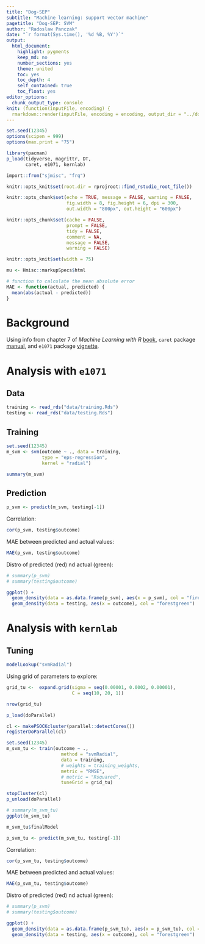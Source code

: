 ```yaml
---
title: "Dog-SEP"
subtitle: "Machine learning: support vector machine"
pagetitle: "Dog-SEP: SVM"
author: "Radoslaw Panczak"
date: "`r format(Sys.time(), '%d %B, %Y')`"
output: 
  html_document: 
    highlight: pygments
    keep_md: no
    number_sections: yes
    theme: united
    toc: yes
    toc_depth: 4
    self_contained: true
    toc_float: yes
editor_options: 
  chunk_output_type: console
knit: (function(inputFile, encoding) {
  rmarkdown::render(inputFile, encoding = encoding, output_dir = "../docs") })
---
```


<!-- ------------------------------------------------------------ --> 

```r
set.seed(12345)
options(scipen = 999)
options(max.print = "75")

library(pacman)
p_load(tidyverse, magrittr, DT,
       caret, e1071, kernlab)

import::from("sjmisc", "frq")
```

```r
knitr::opts_knit$set(root.dir = rprojroot::find_rstudio_root_file())

knitr::opts_chunk$set(echo = TRUE, message = FALSE, warning = FALSE, 
                      fig.width = 8, fig.height = 6, dpi = 300, 
                      out.width = "800px", out.height = "600px")

knitr::opts_chunk$set(cache = FALSE,
                      prompt = FALSE,
                      tidy = FALSE,
                      comment = NA,
                      message = FALSE,
                      warning = FALSE)

knitr::opts_knit$set(width = 75)

mu <- Hmisc::markupSpecs$html
```

```r
# function to calculate the mean absolute error
MAE <- function(actual, predicted) {
  mean(abs(actual - predicted))  
}
```

<!-- ------------------------------------------------------------ --> 

# Background 

Using info from chapter 7 of *Machine Learning with R* [book](https://www.packtpub.com/product/machine-learning-with-r-third-edition/9781788295864), `caret` package [manual](https://topepo.github.io/caret/index.html), and `e1071` package [vignette](https://cran.r-project.org/web/packages/e1071/).  

<!-- ------------------------------------------------------------ --> 

# Analysis with `e1071`

## Data 

```r
training <- read_rds("data/training.Rds")
testing <- read_rds("data/testing.Rds")
```

## Training 

```r
set.seed(12345)
m_svm <- svm(outcome ~ ., data = training,
             type = "eps-regression",
             kernel = "radial")
```

```r
summary(m_svm)
```

## Prediction

```r
p_svm <- predict(m_svm, testing[-1])
```

Correlation:  

```r
cor(p_svm, testing$outcome)
```

MAE between predicted and actual values:  

```r
MAE(p_svm, testing$outcome)
```

Distro of predicted (red) nd actual (green): 

```r
# summary(p_svm)
# summary(testing$outcome)

ggplot() +
  geom_density(data = as.data.frame(p_svm), aes(x = p_svm), col = "firebrick") +
  geom_density(data = testing, aes(x = outcome), col = "forestgreen") 
```

<!-- ------------------------------------------------------------ --> 

# Analysis with `kernlab`

## Tuning

```r
modelLookup("svmRadial")
```

Using grid of parameters to explore:  

```r
grid_tu <-  expand.grid(sigma = seq(0.00001, 0.0002, 0.00001),
                        C = seq(10, 20, 1))

nrow(grid_tu)
```

```r
p_load(doParallel)

cl <- makePSOCKcluster(parallel::detectCores())
registerDoParallel(cl)

set.seed(12345)
m_svm_tu <- train(outcome ~ .,
                    method = "svmRadial",
                    data = training,
                    # weights = training_weights, 
                    metric = "RMSE",
                    # metric = "Rsquared",
                    tuneGrid = grid_tu)

stopCluster(cl)
p_unload(doParallel)
```

```r
# summary(m_svm_tu)
ggplot(m_svm_tu)
```

```r
m_svm_tu$finalModel
```

```r
p_svm_tu <- predict(m_svm_tu, testing[-1])
```

Correlation:  

```r
cor(p_svm_tu, testing$outcome)
```

MAE between predicted and actual values:  

```r
MAE(p_svm_tu, testing$outcome)
```

Distro of predicted (red) nd actual (green): 

```r
# summary(p_svm)
# summary(testing$outcome)

ggplot() +
  geom_density(data = as.data.frame(p_svm_tu), aes(x = p_svm_tu), col = "firebrick") +
  geom_density(data = testing, aes(x = outcome), col = "forestgreen") 
```

